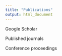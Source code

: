 ```yaml
---
title: "Publications"
output: html_document
---
```


Google Scholar


Published journals


Conference proceedings
